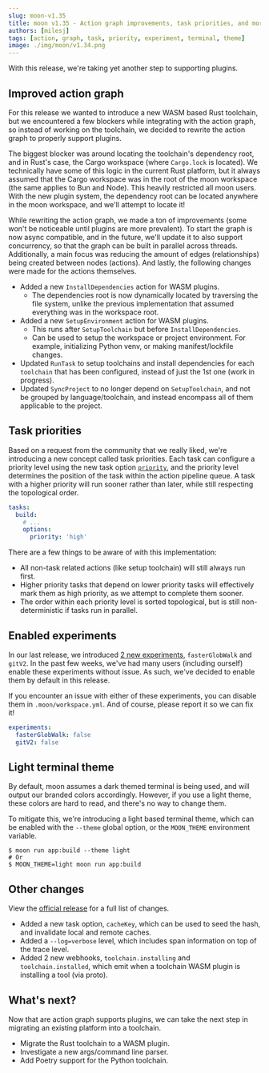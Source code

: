 ```yaml
---
slug: moon-v1.35
title: moon v1.35 - Action graph improvements, task priorities, and more!
authors: [milesj]
tags: [action, graph, task, priority, experiment, terminal, theme]
image: ./img/moon/v1.34.png
---
```


With this release, we're taking yet another step to supporting plugins.

<!--truncate-->

## Improved action graph

For this release we wanted to introduce a new WASM based Rust toolchain, but we encountered a few
blockers while integrating with the action graph, so instead of working on the toolchain, we decided
to rewrite the action graph to properly support plugins.

The biggest blocker was around locating the toolchain's dependency root, and in Rust's case, the
Cargo workspace (where `Cargo.lock` is located). We technically have some of this logic in the
current Rust platform, but it always assumed that the Cargo workspace was in the root of the moon
workspace (the same applies to Bun and Node). This heavily restricted all moon users. With the new
plugin system, the dependency root can be located anywhere in the moon workspace, and we'll attempt
to locate it!

While rewriting the action graph, we made a ton of improvements (some won't be noticeable until
plugins are more prevalent). To start the graph is now async compatible, and in the future, we'll
update it to also support concurrency, so that the graph can be built in parallel across threads.
Additionally, a main focus was reducing the amount of edges (relationships) being created between
nodes (actions). And lastly, the following changes were made for the actions themselves.

- Added a new `InstallDependencies` action for WASM plugins.
  - The dependencies root is now dynamically located by traversing the file system, unlike the
    previous implementation that assumed everything was in the workspace root.
- Added a new `SetupEnvironment` action for WASM plugins.
  - This runs after `SetupToolchain` but before `InstallDependencies`.
  - Can be used to setup the workspace or project environment. For example, initializing Python
    venv, or making manifest/lockfile changes.
- Updated `RunTask` to setup toolchains and install dependencies for each `toolchain` that has been
  configured, instead of just the 1st one (work in progress).
- Updated `SyncProject` to no longer depend on `SetupToolchain`, and not be grouped by
  language/toolchain, and instead encompass all of them applicable to the project.

## Task priorities

Based on a request from the community that we really liked, we're introducing a new concept called
task priorities. Each task can configure a priority level using the new task option
[`priority`](/docs/config/project#priority), and the priority level determines the position of the
task within the action pipeline queue. A task with a higher priority will run sooner rather than
later, while still respecting the topological order.

```yaml title="app/moon.yml" {5}
tasks:
  build:
    # ...
    options:
      priority: 'high'
```

There are a few things to be aware of with this implementation:

- All non-task related actions (like setup toolchain) will still always run first.
- Higher priority tasks that depend on lower priority tasks will effectively mark them as high
  priority, as we attempt to complete them sooner.
- The order within each priority level is sorted topological, but is still non-deterministic if
  tasks run in parallel.

## Enabled experiments

In our last release, we introduced [2 new experiments](./moon-v1.34#new-experiments),
`fasterGlobWalk` and `gitV2`. In the past few weeks, we've had many users (including ourself) enable
these experiments without issue. As such, we've decided to enable them by default in this release.

If you encounter an issue with either of these experiments, you can disable them in
`.moon/workspace.yml`. And of course, please report it so we can fix it!

```yaml title=".moon/workspace.yml"
experiments:
  fasterGlobWalk: false
  gitV2: false
```

## Light terminal theme

By default, moon assumes a dark themed terminal is being used, and will output our branded colors
accordingly. However, if you use a light theme, these colors are hard to read, and there's no way to
change them.

To mitigate this, we're introducing a light based terminal theme, which can be enabled with the
`--theme` global option, or the `MOON_THEME` environment variable.

```shell
$ moon run app:build --theme light
# Or
$ MOON_THEME=light moon run app:build
```

## Other changes

View the [official release](https://github.com/moonrepo/moon/releases/tag/v1.35.0) for a full list
of changes.

- Added a new task option, `cacheKey`, which can be used to seed the hash, and invalidate local and
  remote caches.
- Added a `--log=verbose` level, which includes span information on top of the trace level.
- Added 2 new webhooks, `toolchain.installing` and `toolchain.installed`, which emit when a
  toolchain WASM plugin is installing a tool (via proto).

## What's next?

Now that are action graph supports plugins, we can take the next step in migrating an existing
platform into a toolchain.

- Migrate the Rust toolchain to a WASM plugin.
- Investigate a new args/command line parser.
- Add Poetry support for the Python toolchain.
